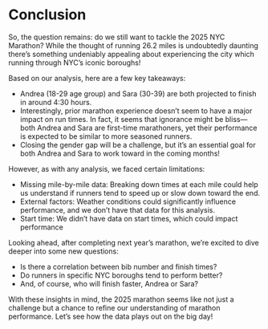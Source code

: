 # Conclusion

So, the question remains: do we still want to tackle the 2025 NYC Marathon? While the thought of running 26.2 miles is undoubtedly daunting there's something undeniably appealing about experiencing the city which running through NYC’s iconic boroughs!

Based on our analysis, here are a few key takeaways:

 - Andrea (18-29 age group) and Sara (30-39) are both projected to finish in around 4:30 hours.
 - Interestingly, prior marathon experience doesn’t seem to have a major impact on run times. In fact, it seems that ignorance might be bliss—both Andrea and Sara are first-time marathoners, yet their performance is expected to be similar to more seasoned runners.
 - Closing the gender gap will be a challenge, but it's an essential goal for both Andrea and Sara to work toward in the coming months!

However, as with any analysis, we faced certain limitations:

 - Missing mile-by-mile data: Breaking down times at each mile could help us understand if runners tend to speed up or slow down toward the end.
 - External factors: Weather conditions could significantly influence performance, and we don’t have that data for this analysis.
 - Start time: We didn't have data on start times, which could impact performance 

Looking ahead, after completing next year's marathon, we’re excited to dive deeper into some new questions:

 - Is there a correlation between bib number and finish times?
 - Do runners in specific NYC boroughs tend to perform better?
 - And, of course, who will finish faster, Andrea or Sara?

With these insights in mind, the 2025 marathon seems like not just a challenge but a chance to refine our understanding of marathon performance. Let’s see how the data plays out on the big day!



